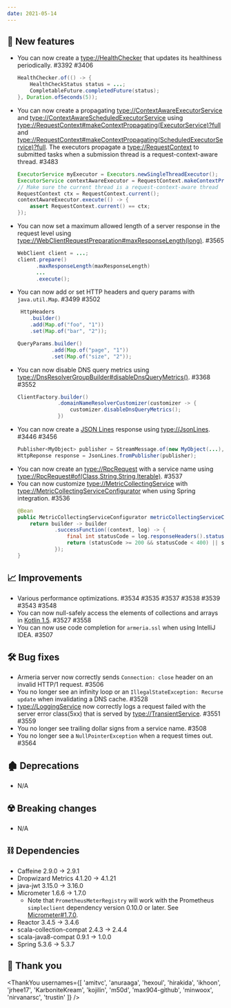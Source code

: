 ```yaml
---
date: 2021-05-14
---
```


## 🌟 New features

- You can now create a <type://HealthChecker> that updates its healthiness periodically. #3392 #3406
  ```java
  HealthChecker.of(() -> {
      HealthCheckStatus status = ...;
      CompletableFuture.completedFuture(status);
  }, Duration.ofSeconds(5));
  ```
- You can now create a propagating <type://ContextAwareExecutorService> and
  <type://ContextAwareScheduledExecutorService> using <type://RequestContext#makeContextPropagating(ExecutorService)?full>
  and <type://RequestContext#makeContextPropagating(ScheduledExecutorService)?full>.
  The executors propagate a <type://RequestContext> to submitted tasks when a submission thread is 
  a request-context-aware thread. #3483
  ```java
  ExecutorService myExecutor = Executors.newSingleThreadExecutor();
  ExecutorService contextAwareExecutor = RequestContext.makeContextPropagating(myExecutor);
  // Make sure the current thread is a request-context-aware thread
  RequestContext ctx = RequestContext.current();
  contextAwareExecutor.execute(() -> {
      assert RequestContext.current() == ctx;
  });
  ```
- You can now set a maximum allowed length of a server response in the request level
  using <type://WebClientRequestPreparation#maxResponseLength(long)>. #3565
  ```java
  WebClient client = ...;
  client.prepare()
        .maxResponseLength(maxResponseLength)
        ...
        .execute();
  ```
- You can now add or set HTTP headers and query params with `java.util.Map`. #3499 #3502
  ```java
   HttpHeaders
      .builder()
      .add(Map.of("foo", "1"))
      .set(Map.of("bar", "2"));
  
  QueryParams.builder()
             .add(Map.of("page", "1"))
             .set(Map.of("size", "2"));
  ```
- You can now disable DNS query metrics using <type://DnsResolverGroupBuilder#disableDnsQueryMetrics()>.
  #3368 #3552
  ```java
  ClientFactory.builder()
               .domainNameResolverCustomizer(customizer -> {
                   customizer.disableDnsQueryMetrics();
               })
  ```
- You can now create a [JSON Lines](https://jsonlines.org/) response using <type://JsonLines>. #3446 #3456
  ```java
  Publisher<MyObject> publisher = StreamMessage.of(new MyObject(...), new MyObject(...), ...);
  HttpReponse response = JsonLines.fromPublisher(publisher);
  ```
- You can now create an <type://RpcRequest> with a service name using
  <type://RpcRequest#of(Class,String,String,Iterable)>. #3537
- You can now customize <type://MetricCollectingService> with <type://MetricCollectingServiceConfigurator>
  when using Spring integration. #3536
  ```java
  @Bean
  public MetricCollectingServiceConfigurator metricCollectingServiceConfigurator() {
      return builder -> builder
              .successFunction((context, log) -> {
                  final int statusCode = log.responseHeaders().status().code();
                  return (statusCode >= 200 && statusCode < 400) || statusCode == 404;
              });
  }
  ```

## 📈 Improvements

- Various performance optimizations. #3534 #3535 #3537 #3538 #3539 #3543 #3548
- You can now null-safely access the elements of collections and arrays in
  [Kotlin 1.5](https://kotlinlang.org/docs/whatsnew15.html#improvements-to-handling-nullability-annotations).
  #3527 #3558
- You can now use code completion for `armeria.ssl` when using IntelliJ IDEA. #3507

## 🛠️ Bug fixes

- Armeria server now correctly sends `Connection: close` header on an invalid HTTP/1 request. #3506
- You no longer see an infinity loop or an `IllegalStateException: Recurse update` when invalidating 
  a DNS cache. #3528
- <type://LoggingService> now correctly logs a request failed with the server error class(5xx) that is served 
  by <type://TransientService>. #3551 #3559
- You no longer see trailing dollar signs from a service name. #3508
- You no longer see a `NullPointerException` when a request times out. #3564

## 🏚️ Deprecations

- N/A

## ☢️ Breaking changes

- N/A

## ⛓ Dependencies

- Caffeine 2.9.0 -> 2.9.1
- Dropwizard Metrics 4.1.20 -> 4.1.21
- java-jwt 3.15.0 -> 3.16.0
- Micrometer 1.6.6 -> 1.7.0
  - Note that `PrometheusMeterRegistry` will work with the Prometheus `simpleclient` dependency version 0.10.0 
    or later. See [Micrometer#1.7.0](https://github.com/micrometer-metrics/micrometer/releases/tag/v1.7.0).
- Reactor 3.4.5 -> 3.4.6
- scala-collection-compat 2.4.3 -> 2.4.4
- scala-java8-compat 0.9.1 -> 1.0.0
- Spring 5.3.6 -> 5.3.7

## 🙇 Thank you

<ThankYou
  usernames={[
    'amitvc',
    'anuraaga',
    'hexoul',
    'hirakida',
    'ikhoon',
    'jrhee17',
    'KarboniteKream',
    'kojilin',
    'm50d',
    'max904-github',
    'minwoox',
    'nirvanarsc',
    'trustin'
  ]}
/>
